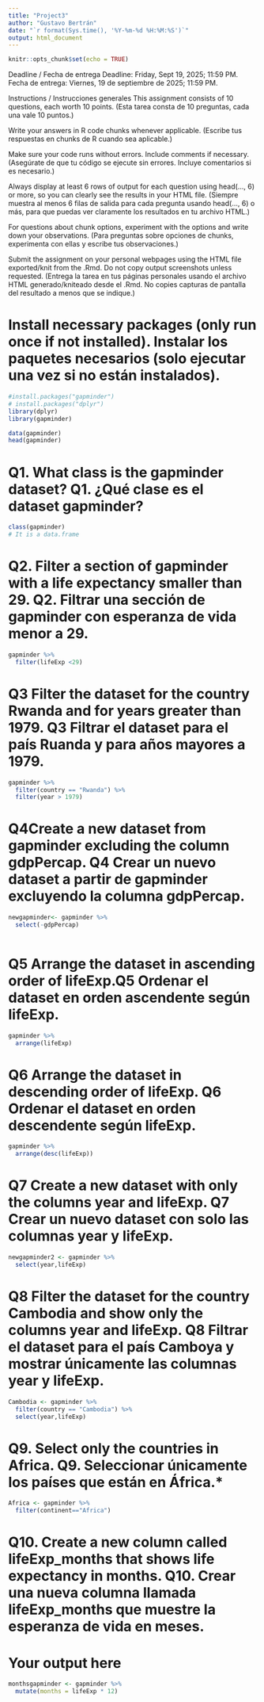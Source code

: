 ```yaml
---
title: "Project3"
author: "Gustavo Bertrán"
date: "`r format(Sys.time(), '%Y-%m-%d %H:%M:%S')`"
output: html_document
---
```


```r
knitr::opts_chunk$set(echo = TRUE)
```

Deadline / Fecha de entrega
Deadline: Friday, Sept 19, 2025; 11:59 PM.
Fecha de entrega: Viernes, 19 de septiembre de 2025; 11:59 PM.

Instructions / Instrucciones generales
This assignment consists of 10 questions, each worth 10 points.
(Esta tarea consta de 10 preguntas, cada una vale 10 puntos.)

Write your answers in R code chunks whenever applicable.
(Escribe tus respuestas en chunks de R cuando sea aplicable.)

Make sure your code runs without errors. Include comments if necessary.
(Asegúrate de que tu código se ejecute sin errores. Incluye comentarios si es necesario.)

Always display at least 6 rows of output for each question using head(…, 6) or more, so you can clearly see the results in your HTML file. (Siempre muestra al menos 6 filas de salida para cada pregunta usando head(…, 6) o más, para que puedas ver claramente los resultados en tu archivo HTML.)

For questions about chunk options, experiment with the options and write down your observations.
(Para preguntas sobre opciones de chunks, experimenta con ellas y escribe tus observaciones.)

Submit the assignment on your personal webpages using the HTML file exported/knit from the .Rmd.
Do not copy output screenshots unless requested.
(Entrega la tarea en tus páginas personales usando el archivo HTML generado/kniteado desde el .Rmd.
No copies capturas de pantalla del resultado a menos que se indique.)





# Install necessary packages (only run once if not installed). Instalar los paquetes necesarios (solo ejecutar una vez si no están instalados).

```r
#install.packages("gapminder")
# install.packages("dplyr")
library(dplyr)
library(gapminder)

data(gapminder)
head(gapminder)
```




# **Q1. What class is the gapminder dataset? Q1. ¿Qué clase es el dataset gapminder?**

```r
class(gapminder)
# It is a data.frame
```


# **Q2. Filter a section of gapminder with a life expectancy smaller than 29. Q2. Filtrar una sección de gapminder con esperanza de vida menor a 29.**

```r
gapminder %>% 
  filter(lifeExp <29)
```





# **Q3 Filter the dataset for the country Rwanda and for years greater than 1979. Q3 Filtrar el dataset para el país Ruanda y para años mayores a 1979.**

```r
gapminder %>% 
  filter(country == "Rwanda") %>% 
  filter(year > 1979)
```




# **Q4Create a new dataset from gapminder excluding the column gdpPercap. Q4 Crear un nuevo dataset a partir de gapminder excluyendo la columna gdpPercap.**

```r
newgapminder<- gapminder %>%
  select(-gdpPercap)
  
```




# **Q5 Arrange the dataset in ascending order of lifeExp.Q5 Ordenar el dataset en orden ascendente según lifeExp.**
```r
gapminder %>% 
  arrange(lifeExp)
```



# **Q6 Arrange the dataset in descending order of lifeExp. Q6 Ordenar el dataset en orden descendente según lifeExp.**

```r
gapminder %>% 
  arrange(desc(lifeExp))
```





# **Q7 Create a new dataset with only the columns year and lifeExp. Q7 Crear un nuevo dataset con solo las columnas year y lifeExp.**

```r
newgapminder2 <- gapminder %>% 
  select(year,lifeExp)
```




# **Q8 Filter the dataset for the country Cambodia and show only the columns year and lifeExp. Q8 Filtrar el dataset para el país Camboya y mostrar únicamente las columnas year y lifeExp.**

```r
Cambodia <- gapminder %>% 
  filter(country == "Cambodia") %>% 
  select(year,lifeExp)
```



# **Q9. Select only the countries in Africa. Q9. Seleccionar únicamente los países que están en África.***
```r
Africa <- gapminder %>% 
  filter(continent=="Africa")
```



# **Q10. Create a new column called lifeExp_months that shows life expectancy in months. Q10. Crear una nueva columna llamada lifeExp_months que muestre la esperanza de vida en meses.**

# Your output here 
```r
monthsgapminder <- gapminder %>% 
  mutate(months = lifeExp * 12)
```

